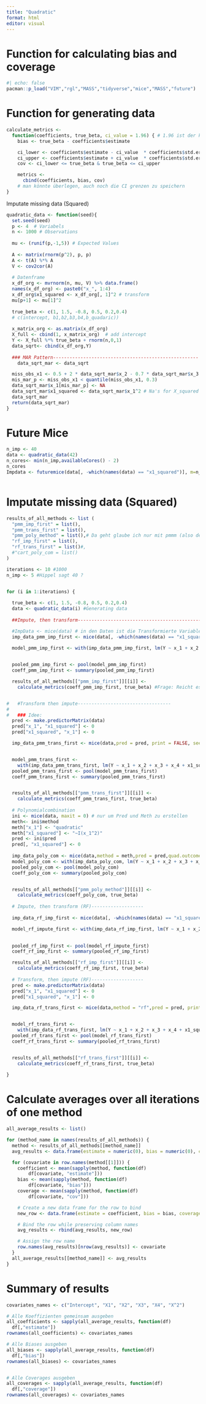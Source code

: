 ```yaml
---
title: "Quadratic"
format: html
editor: visual
---
```


# Function for calculating bias and coverage

```r
#| echo: false
pacman::p_load("VIM","rgl","MASS","tidyverse","mice","MASS","future")
```

# Function for generating data
```r
calculate_metrics <-
  function(coefficients, true_beta, ci_value = 1.96) { # 1.96 ist der kritische Wert den wir brauchen alternativ kann man auch qnorm verwenden
    bias <- true_beta - coefficients$estimate

    ci_lower <- coefficients$estimate - ci_value  * coefficients$std.error
    ci_upper <- coefficients$estimate + ci_value  * coefficients$std.error
    cov <- ci_lower <= true_beta & true_beta <= ci_upper

    metrics <-
      cbind(coefficients, bias, cov) 
    # man könnte überlegen, auch noch die CI grenzen zu speichern
}
```

Imputate missing data (Squared)

```r
quadratic_data <- function(seed){
  set.seed(seed)
  p <- 4  # Variabels
  n <- 1000 # Observations
  
  mu <- (runif(p,-1,5)) # Expected Values
  
  A <- matrix(rnorm(p^2), p, p)  
  A <- t(A) %*% A             
  V <- cov2cor(A)          
  
  # Datenframe
  x_df_org <- mvrnorm(n, mu, V) %>% data.frame()
  names(x_df_org) <- paste0("x_", 1:4)
  x_df_org$x1_squared <- x_df_org[, 1]^2 # transform
  mu[p+1] <- mu[1]^2
  
  true_beta <- c(1, 1.5, -0.8, 0.5, 0.2,0.4)  
  # c(intercept, b1,b2,b3,b4,b_quadaric))
  
  x_matrix_org <- as.matrix(x_df_org)
  X_full <- cbind(1, x_matrix_org)  # add intercept
  Y <- X_full %*% true_beta + rnorm(n,0,1)
  data_sqrt<- cbind(x_df_org,Y)
  
  ### MAR Pattern-----------------------------------------------------
    data_sqrt_mar <- data_sqrt

  miss_obs_x1 <- 0.5 + 2 * data_sqrt_mar$x_2 - 0.7 * data_sqrt_mar$x_3 + rnorm(n, 0, 3)
  mis_mar_p <- miss_obs_x1 < quantile(miss_obs_x1, 0.3)
  data_sqrt_mar$x_1[mis_mar_p] <- NA
  data_sqrt_mar$x1_squared <- data_sqrt_mar$x_1^2 # Na's for X_squared
  data_sqrt_mar
  return(data_sqrt_mar)
}


```

# Future Mice

```r
n_imp <- 40
data <- quadratic_data(42)
n_cores<- min(n_imp,availableCores() - 2)
n_cores
Impdata <- futuremice(data[, -which(names(data) == "x1_squared")], m=n_imp,n.core = n_cores,parallelseed = 42)



```

# Imputate missing data (Squared)

```r
results_of_all_methods <- list (
  "pmm_imp_first" = list(),
  "pmm_trans_first" = list(),
  "pmm_poly_method" = list(),# Da geht glaube ich nur mit pmmm (also default wird das verwendet)
  "rf_imp_first" = list(),
  "rf_trans_first" = list()#,
  #"cart_poly_com = list()
)

iterations <- 10 #1000
n_imp <- 5 #Hippel sagt 40 ?


for (i in 1:iterations) {
  
  true_beta <- c(1, 1.5, -0.8, 0.5, 0.2,0.4) 
  data <- quadratic_data(i) #Generating data
  
  ##Impute, then transform----------------------------------------------

  #ImpData <- mice(data) # in den Daten ist die Transformierte Variable
  imp_data_pmm_imp_first <- mice(data[, -which(names(data) == "x1_squared")], seed = i, m = n_imp)

  model_pmm_imp_first <- with(imp_data_pmm_imp_first, lm(Y ~ x_1 + x_2 + x_3 + x_4 + I(x_1 ^ 2)))

  
  pooled_pmm_imp_first <- pool(model_pmm_imp_first)
  coeff_pmm_imp_first <- summary(pooled_pmm_imp_first)

  results_of_all_methods[["pmm_imp_first"]][[i]] <-
    calculate_metrics(coeff_pmm_imp_first, true_beta) #Frage: Reicht es diese Werte abzuspeichern oder brauchen wir noch mehr?


#   #Transform then impute----------------------------------
# 
#   ### Idee:
  pred <- make.predictorMatrix(data)
  pred["x_1", "x1_squared"] <- 0
  pred["x1_squared", "x_1"] <- 0

  imp_data_pmm_trans_first <- mice(data,pred = pred, print = FALSE, seed = i, m = n_imp)


  model_pmm_trans_first <-
    with(imp_data_pmm_trans_first, lm(Y ~ x_1 + x_2 + x_3 + x_4 + x1_squared))
  pooled_pmm_trans_first <- pool(model_pmm_trans_first)
  coeff_pmm_trans_first <- summary(pooled_pmm_trans_first)


  results_of_all_methods[["pmm_trans_first"]][[i]] <-
    calculate_metrics(coeff_pmm_trans_first, true_beta)
  
  # Polynomialcombination
  ini <- mice(data, maxit = 0) # nur um Pred und Meth zu erstellen
  meth<- ini$method
  meth["x_1"] <- "quadratic"
  meth["x1_squared"] <- "~I(x_1^2)"
  pred <- ini$pred
  pred[, "x1_squared"] <- 0
  
  imp_data_poly_com <- mice(data,method = meth,pred = pred,quad.outcome ="Y")
  model_poly_com <- with(imp_data_poly_com, lm(Y ~ x_1 + x_2 + x_3 + x_4 + x1_squared))
  pooled_poly_com <- pool(model_poly_com)
  coeff_poly_com <- summary(pooled_poly_com)


  results_of_all_methods[["pmm_poly_method"]][[i]] <-
    calculate_metrics(coeff_poly_com, true_beta)
  
  # Impute, then transform (RF)-------------------
  
  imp_data_rf_imp_first <- mice(data[, -which(names(data) == "x1_squared")], method = "rf", seed = i, m = n_imp)

  model_rf_impute_first <- with(imp_data_rf_imp_first, lm(Y ~ x_1 + x_2 + x_3 + x_4 + I(x_1 ^ 2)))

  
  pooled_rf_imp_first <- pool(model_rf_impute_first)
  coeff_rf_imp_first <- summary(pooled_rf_imp_first)

  results_of_all_methods[["rf_imp_first"]][[i]] <-
    calculate_metrics(coeff_rf_imp_first, true_beta) 
  
  # Transform, then impute (RF)-------------------
  pred <- make.predictorMatrix(data)
  pred["x_1", "x1_squared"] <- 0
  pred["x1_squared", "x_1"] <- 0

  imp_data_rf_trans_first <- mice(data,method = "rf",pred = pred, print = FALSE, seed = i, m = n_imp)


  model_rf_trans_first <-
    with(imp_data_rf_trans_first, lm(Y ~ x_1 + x_2 + x_3 + x_4 + x1_squared))
  pooled_rf_trans_first <- pool(model_rf_trans_first)
  coeff_rf_trans_first <- summary(pooled_rf_trans_first)


  results_of_all_methods[["rf_trans_first"]][[i]] <-
    calculate_metrics(coeff_rf_trans_first, true_beta)
  
}

```

# Calculate averages over all iterations of one method

```r

all_average_results <- list()

for (method_name in names(results_of_all_methods)) {
  method <- results_of_all_methods[[method_name]]
  avg_results <- data.frame(estimate = numeric(0), bias = numeric(0), coverage = numeric(0))

  for (covariate in row.names(method[[1]])) {
    coefficient <- mean(sapply(method, function(df)
        df[covariate, "estimate"]))
    bias <- mean(sapply(method, function(df)
        df[covariate, "bias"]))
    coverage <- mean(sapply(method, function(df)
        df[covariate, "cov"]))

    # Create a new data frame for the row to bind
    new_row <- data.frame(estimate = coefficient, bias = bias, coverage = coverage)

    # Bind the row while preserving column names
    avg_results <- rbind(avg_results, new_row)

    # Assign the row name
    row.names(avg_results)[nrow(avg_results)] <- covariate
  }
  all_average_results[[method_name]] <- avg_results
}

```

# Summary of results

```r
covariates_names <- c("Intercept", "X1", "X2", "X3", "X4", "X^2")

# Alle Koeffizienten gemeinsam ausgeben
all_coefficients <- sapply(all_average_results, function(df)
  df[,"estimate"])
rownames(all_coefficients) <- covariates_names

# Alle Biases ausgeben
all_biases <- sapply(all_average_results, function(df)
  df[,"bias"])
rownames(all_biases) <- covariates_names


# Alle Coverages ausgeben
all_coverages <- sapply(all_average_results, function(df)
  df[,"coverage"])
rownames(all_coverages) <- covariates_names

```

